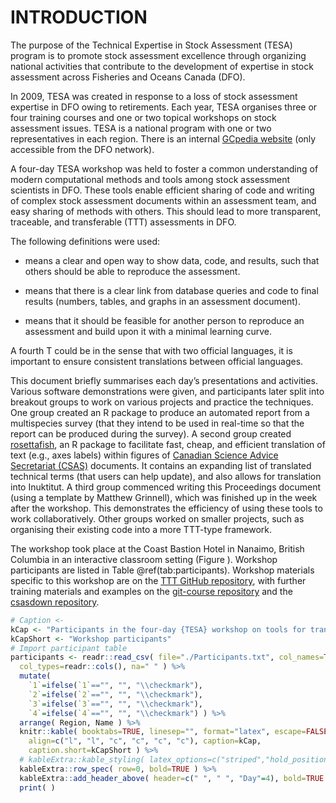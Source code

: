 # INTRODUCTION

<!-- From the TESA GCpedia site -->
The purpose of the Technical Expertise in Stock Assessment (TESA) program is to
promote stock assessment excellence through organizing national activities that
contribute to the development of expertise in stock assessment across Fisheries
and Oceans Canada (DFO).

In 2009, TESA was created in response to a loss of stock assessment expertise in 
DFO owing to retirements. Each year, TESA organises three or four training courses
and one or two topical workshops on stock assessment issues. TESA is a national
program with one or two representatives in each region. There is an internal
[GCpedia website](http://www.gcpedia.gc.ca/wiki/DFO_Science_TESA_ETES) 
(only accessible from the DFO network).

<!-- Adapting from updated abstract -->

A four-day TESA workshop was held to foster a
common understanding of modern computational methods and tools among stock
assessment scientists in DFO.
These tools enable efficient sharing of code and
writing of complex stock assessment documents within an assessment team, and
easy sharing of methods with others.
This should lead to more
transparent, traceable, and transferable (TTT) assessments in DFO.

The following definitions were used:

- \emph{Transparent} means a clear and open way to show data, code, and
results, such that others should be able to reproduce the assessment.

- \emph{Traceable} means that there is a clear link from database queries and code
to final results (numbers, tables, and
graphs in an assessment document).

- \emph{Transferable} means that it should be feasible for another person to 
reproduce an assessment and build upon it with a minimal
learning curve.

A fourth T could be \emph{Translatable} in the sense that with two official
languages, it is
important to ensure consistent translations
between official languages. 

This document briefly summarises each day's presentations and activities. 
Various software demonstrations were given, and participants later split into 
breakout groups to work on various
projects and practice the techniques.
One group created an R package to produce an automated report
from a multispecies survey (that they intend to be used in real-time so that
the report can be produced during the survey). A second group created
[rosettafish](https://github.com/pbs-assess/rosettafish/), an
R package to facilitate fast, cheap, and efficient translation of text (e.g., axes
labels) within figures of [Canadian Science Advice Secretariat (CSAS)](http://www.dfo-mpo.gc.ca/csas-sccs/index-eng.htm) documents. It contains an expanding list of
translated technical terms (that users can help update), and also allows for
translation into Inuktitut.
A third group commenced writing this Proceedings document (using a template
by Matthew Grinnell), which was finished up in the week after the workshop.
This demonstrates the efficiency of using these tools to work collaboratively.
Other groups worked on smaller projects, such as organising their existing code
into a more TTT-type framework.

The workshop took place at the Coast Bastion Hotel in Nanaimo, British Columbia
in an interactive
classroom setting (Figure \ref{fig:classroom}).  Workshop participants are
listed in Table \@ref(tab:participants).  Workshop materials specific to this
workshop are on the [TTT GitHub
repository](https://github.com/pbs-assess/TTTworkshop), with further training
materials and examples on the [git-course
repository](https://github.com/pbs-assess/git-course) and
the [csasdown repository](https://github.com/pbs-assess/csasdown).

<!-- Classroom picture -->
\begin{figure}
\fbox{\includegraphics[width=\linewidth]{Classroom1.jpg}}
\caption[Interactive classroom setting]{Sean Anderson giving an introduction to R package development in the interactive classroom setting for the four-day {TESA} workshop on tools for transparent, traceable, and transferable assessments.}
\label{fig:classroom}
\end{figure}

<!-- Load participants table -->
```r
# Caption <- 
kCap <- "Participants in the four-day {TESA} workshop on tools for transparent, traceable, and transferable assessments."
kCapShort <- "Workshop participants"
# Import participant table
participants <- readr::read_csv( file="./Participants.txt", col_names=TRUE,
  col_types=readr::cols(), na=" " ) %>%
  mutate( 
    `1`=ifelse(`1`=="", "", "\\checkmark"),
    `2`=ifelse(`2`=="", "", "\\checkmark"),
    `3`=ifelse(`3`=="", "", "\\checkmark"),
    `4`=ifelse(`4`=="", "", "\\checkmark") ) %>%
  arrange( Region, Name ) %>%
  knitr::kable( booktabs=TRUE, linesep="", format="latex", escape=FALSE,
    align=c("l", "l", "c", "c", "c", "c"), caption=kCap, 
    caption.short=kCapShort ) %>%
  # kableExtra::kable_styling( latex_options=c("striped","hold_position") ) %>%
  kableExtra::row_spec( row=0, bold=TRUE ) %>%
  kableExtra::add_header_above( header=c(" ", " ", "Day"=4), bold=TRUE ) %>%
  print( )
```
